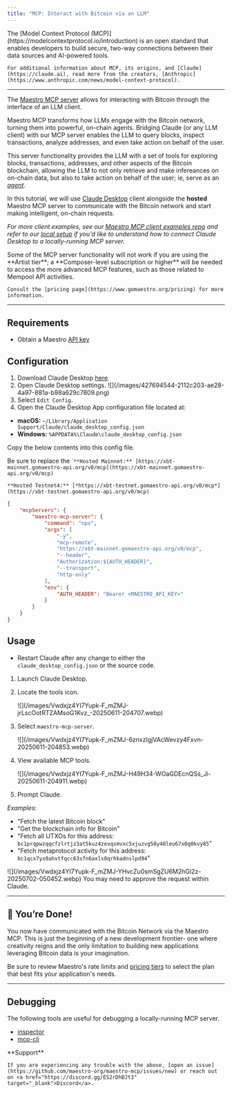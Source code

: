 ```yaml
---
title: "MCP: Interact with Bitcoin via an LLM"
---
```


<Info>
    The [Model Context Protocol (MCP)](https://modelcontextprotocol.io/introduction) is an open standard that enables developers to build secure, two-way connections between their data sources and AI-powered tools.

    For additional information about MCP, its origins, and [Claude](https://claude.ai), read more from the creators, [Anthropic](https://www.anthropic.com/news/model-context-protocol).
</Info>

***

The <a href="https://github.com/maestro-org/maestro-mcp-server" target="_blank">Maestro MCP server</a> allows for interacting with Bitcoin through the interface of an LLM client.

Maestro MCP transforms how LLMs engage with the Bitcoin network, turning them into powerful, on-chain agents. Bridging Claude (or any LLM client) with our MCP server enables the LLM to query blocks, inspect transactions, analyze addresses, and even take action on behalf of the user.

This server functionality provides the LLM with a set of tools for exploring blocks, transactions, addresses, and other aspects of the Bitcoin blockchain, allowing the LLM to not only retrieve and make infereances on on-chain data, but also to take action on behalf of the user; ie, serve as an [*agent*](https://github.com/resources/articles/ai/what-are-ai-agents).

In this tutorial, we will use <a href="https://claude.ai/download" target="_blank">Claude Desktop</a> client alongside the **hosted** Maestro MCP server to communicate with the Bitcoin network and start making intelligent, on-chain requests.&#x20;

*For more client examples, see our *<a href="https://github.com/maestro-org/maestro-mcp-client-examples" target="_blank">Maestro MCP client examples repo</a>* and refer to our *<a href="https://github.com/maestro-org/maestro-mcp-client-examples/tree/main/examples/claude#local" target="_blank">local setup</a>* if you'd like to understand how to connect Claude Desktop to a locally-running MCP server.*

<Warning>
    Some of the MCP server functionality will not work if you are using the **Artist tier**; a **Composer-level subscription or higher** will be needed to access the more advanced MCP features, such as those related to Mempool API activities.

    Consult the [pricing page](https://www.gomaestro.org/pricing) for more information.
</Warning>

***

## Requirements

- Obtain a Maestro <a href="https://dashboard.gomaestro.org" target="_blank">API key</a>

## Configuration

1. Download Claude Desktop [here](https://claude.ai/download).
2. Open Claude Desktop settings.
    <Frame>
        ![](/images/427694544-2112c203-ae28-4a97-881a-b98a629c7809.png)
    </Frame>
3. Select `Edit Config`.
4. Open the Claude Desktop App configuration file located at:

- **macOS:** `~/Library/Application Support/Claude/claude_desktop_config.json`
- **Windows:** `%APPDATA%\Claude\claude_desktop_config.json`

Copy the below contents into this config file.

<Note>
    Be sure to replace the `<MAESTRO_API_KEY` with your generated API and that the key you generate matches the network you are looking to connect with.

    **Hosted Mainnet:** [https://xbt-mainnet.gomaestro-api.org/v0/mcp](https://xbt-mainnet.gomaestro-api.org/v0/mcp)
    
    **Hosted Testnet4:** [*https://xbt-testnet.gomaestro-api.org/v0/mcp*](https://xbt-testnet.gomaestro-api.org/v0/mcp)
</Note>

```json claude_desktop_config.json
{
    "mcpServers": {
        "maestro-mcp-server": {
            "command": "npx",
            "args": [
                "-y",
                "mcp-remote",
                "https://xbt-mainnet.gomaestro-api.org/v0/mcp",
                "--header",
                "Authorization:${AUTH_HEADER}",
                "--transport",
                "http-only"
            ],
            "env": {
                "AUTH_HEADER": "Bearer <MAESTRO_API_KEY>"
            }
        }
    }
}
```

## Usage

- Restart Claude after any change to either the `claude_desktop_config.json` or the source code.

1. Launch Claude Desktop.
2. Locate the tools icon.

    <Frame>
        ![](/images/Vwdxjz4YI7Yupk-F_mZMJ-jrLscOotRTZAMsoG1Kvz_-20250611-204707.webp)
    </Frame>
3. Select `maestro-mcp-server`.

    <Frame>
        ![](/images/Vwdxjz4YI7Yupk-F_mZMJ-6znxzIgjVAcWevzy4Fxvn-20250611-204853.webp)
    </Frame>
4. View available MCP tools.

    <Frame>
        ![](/images/Vwdxjz4YI7Yupk-F_mZMJ-H49H34-WOaGDEcnQSs_Ji-20250611-204911.webp)
    </Frame>
5. Prompt Claude.

*Examples*:

- "Fetch the latest Bitcoin block"
- "Get the blockchain info for Bitcoin"
- "Fetch all UTXOs for this address: `bc1prqpwzqqcfzlrtjz3at5kuz4zevqsmvxc5xjuzvg58y48leu67x0q0kvy85`"
- "Fetch metaprotocol activity for this address:
  `bc1qcx7ys0ahvtfqcc63sfn6axls0qrhkadnslpd94`"

<Frame>
    ![](/images/Vwdxjz4YI7Yupk-F_mZMJ-YHvcZu0smSgZU6M2hGl2z-20250702-050452.webp)
</Frame>

<Warning>
    You may need to approve the request within Claude.
</Warning>

***

## 🎉 You’re Done!

You now have communicated with the Bitcoin Network via the Maestro MCP. This is just the beginning of a new development frontier- one where creativity reigns and the only limitation to building new applications leveraging Bitcoin data is your imagination.

Be sure to review Maestro's rate limits and [pricing tiers](https://www.gomaestro.org/pricing) to select the plan that best fits your application's needs.

***

## Debugging

The following tools are useful for debugging a locally-running MCP server.

- <a href="https://github.com/modelcontextprotocol/inspector" target="_blank">inspector</a>
- <a href="https://github.com/wong2/mcp-cli" target="_blank">mcp-cli</a>

<Warning>
    **Support**

    If you are experiencing any trouble with the above, [open an issue](https://github.com/maestro-org/maestro-mcp/issues/new) or reach out on <a href="https://discord.gg/ES2rDhBJt3" target="_blank">Discord</a>.
</Warning>

